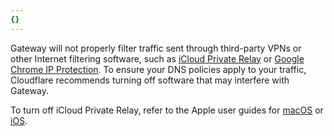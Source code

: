 ```yaml
---
{}
---
```


Gateway will not properly filter traffic sent through third-party VPNs or other Internet filtering software, such as [iCloud Private Relay](https://support.apple.com/102602) or [Google Chrome IP Protection](https://github.com/GoogleChrome/ip-protection#ip-protection). To ensure your DNS policies apply to your traffic, Cloudflare recommends turning off software that may interfere with Gateway.

To turn off iCloud Private Relay, refer to the Apple user guides for [macOS](https://support.apple.com/guide/mac-help/use-icloud-private-relay-mchlecadabe0/) or [iOS](https://support.apple.com/guide/iphone/protect-web-browsing-icloud-private-relay-iph499d287c2/).
